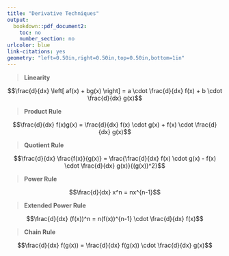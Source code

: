 ---
title: "Derivative Techniques"
output:
  bookdown::pdf_document2:
    toc: no
    number_section: no
urlcolor: blue
link-citations: yes
geometry: "left=0.50in,right=0.50in,top=0.50in,bottom=1in"
---

> **Linearity**

$$\frac{d}{dx} \left[ af(x) + bg(x) \right] = a \cdot \frac{d}{dx} f(x) + b \cdot \frac{d}{dx} g(x)$$

> **Product Rule**

$$\frac{d}{dx} f(x)g(x) = \frac{d}{dx} f(x) \cdot g(x) + f(x) \cdot \frac{d}{dx} g(x)$$

> **Quotient Rule**

$$\frac{d}{dx} \frac{f(x)}{g(x)} = \frac{\frac{d}{dx} f(x) \cdot g(x) - f(x) \cdot \frac{d}{dx} g(x)}{(g(x))^2}$$

> **Power Rule**

$$\frac{d}{dx} x^n = nx^{n-1}$$

> **Extended Power Rule**

$$\frac{d}{dx} (f(x))^n = n(f(x))^{n-1} \cdot \frac{d}{dx} f(x)$$

> **Chain Rule**

$$\frac{d}{dx} f(g(x)) = \frac{d}{dx} f(g(x)) \cdot \frac{d}{dx} g(x)$$
